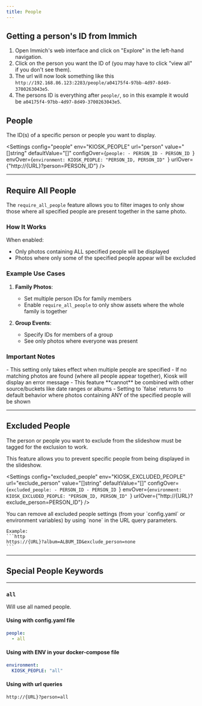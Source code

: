 ```yaml
---
title: People
---
```



## Getting a person's ID from Immich
1. Open Immich's web interface and click on "Explore" in the left-hand navigation.
2. Click on the person you want the ID of (you may have to click "view all" if you don't see them).
3. The url will now look something like this `http://192.168.86.123:2283/people/a04175f4-97bb-4d97-8d49-3700263043e5`.
4. The persons ID is everything after `people/`, so in this example it would be `a04175f4-97bb-4d97-8d49-3700263043e5`.


## People

The ID(s) of a specific person or people you want to display.

<Settings
    config="people"
    env="KIOSK_PEOPLE"
    url="person"
    value="[]string"
    defaultValue="[]"
    configOver={`people:
    - PERSON_ID
    - PERSON_ID
    `}
    envOver={`environment:
    KIOSK_PEOPLE: "PERSON_ID, PERSON_ID"
    `}
    urlOver={"http://{URL}?person=PERSON_ID"}
/>


---

## Require All People <Badge text="New" variant="note" />

The `require_all_people` feature allows you to filter images to only show those where all specified people are present together in the same photo.

<Settings
    config="require_all_people"
    env="KIOSK_REQUIRE_ALL_PEOPLE"
    url="require_all_people"
    value="bool"
    defaultValue="false"
/>


### How It Works

When enabled:
- Only photos containing ALL specified people will be displayed
- Photos where only some of the specified people appear will be excluded

### Example Use Cases

1. **Family Photos**:
   - Set multiple person IDs for family members
   - Enable `require_all_people` to only show assets where the whole family is together

2. **Group Events**:
   - Specify IDs for members of a group
   - See only photos where everyone was present

### Important Notes

<Aside type="note">
- This setting only takes effect when multiple people are specified
- If no matching photos are found (where all people appear together), Kiosk will display an error message
- This feature **cannot** be combined with other source/buckets like date ranges or albums
- Setting to `false` returns to default behavior where photos containing ANY of the specified people will be shown
</Aside>

------

## Excluded People

<Aside type="caution">
    The person or people you want to exclude from the slideshow must be tagged for the exclusion to work.
</Aside>

This feature allows you to prevent specific people from being displayed in the slideshow.


<Settings
    config="excluded_people"
    env="KIOSK_EXCLUDED_PEOPLE"
    url="exclude_person"
    value="[]string"
    defaultValue="[]"
    configOver={`excluded_people:
    - PERSON_ID
    - PERSON_ID
    `}
    envOver={`environment:
    KIOSK_EXCLUDED_PEOPLE: "PERSON_ID, PERSON_ID"
    `}
    urlOver={"http://{URL}?exclude_person=PERSON_ID"}
/>



<Aside type="tip">
    You can remove all excluded people settings (from your `config.yaml` or environment variables) by using `none` in the URL query parameters.

    Example:
    ```http
    https://{URL}?album=ALBUM_ID&exclude_person=none
    ```
</Aside>

---

## Special People Keywords

---

### ` all `

Will use all named people.

<Card title="Settings" icon="setting">

#### Using with config.yaml file

```yaml
people:
  - all
```

#### Using with ENV in your docker-compose file

```yaml
environment:
  KIOSK_PEOPLE: "all"
```

#### Using with url queries

```http
http://{URL}?person=all
```

</Card>
